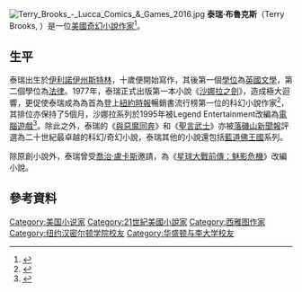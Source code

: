 [[File:Terry_Brooks_-_Lucca_Comics_&_Games_2016.jpg|thumb]]
'''泰瑞·布魯克斯'''（Terry Brooks, {{bd|1944年|1月8日||}}）是一位[[美國|美國]][[奇幻小說|奇幻小說]][[作家|作家]]<ref>{{Cite web |url=http://www.jivemagazine.com/article.php?pid=4604 |title=Armageddon’s Children: Q&A with Terry Brooks |access-date=2010-03-18 |archive-url=https://web.archive.org/web/20080229200632/http://www.jivemagazine.com/article.php?pid=4604 |archive-date=2008-02-29 |dead-url=yes }}</ref>。

==生平==
泰瑞出生於[[伊利諾伊州|伊利諾伊州]][[斯特林_(伊利諾伊州)|斯特林]]，十歲便開始寫作，其後第一個[[學位|學位]]為[[英國文學|英國文學]]，第二個學位為[[法律|法律]]。1977年，泰瑞正式出版第一本小說《[[沙娜拉之劍|沙娜拉之劍]]》，造成極大迴響，更促使泰瑞成為為首為登上[[紐約時報|紐約時報]]暢銷書流行榜第一位的科幻小說作家<ref>{{Cite web |url=http://news.bbc.co.uk/2/hi/entertainment/6727885.stm |title=Studio plans Shannara film series |accessdate=2010-03-18 |archive-date=2015-09-07 |archive-url=https://web.archive.org/web/20150907192001/http://news.bbc.co.uk/2/hi/entertainment/6727885.stm |dead-url=no }}</ref>，其排位亦保持了5個月，沙娜拉系列於1995年被Legend Entertainment改編為[[電腦遊戲|電腦遊戲]]<ref>{{Cite web |url=http://www.justadventure.com/reviews/Shannara/ShannaraReview2.shtm |title=Shannara |access-date=2010-03-18 |archive-url=https://web.archive.org/web/20100317114204/http://www.justadventure.com/reviews/Shannara/ShannaraReview2.shtm |archive-date=2010-03-17 |dead-url=yes }}</ref>。除此之外，泰瑞的《[[與惡魔同奔|與惡魔同奔]]》和《[[聖言武士|聖言武士]]》亦被[[落磯山新聞報|落磯山新聞報]]評選為二十世紀最卓越的科幻/奇幻小說，泰瑞其他的小說還包括[[藍道佛王國：出售魔法王國－成交！|藍道佛王國]]系列。

除原創小說外，泰瑞曾受[[喬治·盧卡斯|喬治·盧卡斯]]邀請，為《[[星球大戰前傳：魅影危機|星球大戰前傳：魅影危機]]》改編小說。

==參考資料==
<references/>

{{Authority control}}
{{DEFAULTSORT:Brooks, Terry}}
[[Category:美国小说家|Category:美国小说家]]
[[Category:21世紀美國小說家|Category:21世紀美國小說家]]
[[Category:西雅图作家|Category:西雅图作家]]
[[Category:纽约汉密尔顿学院校友|Category:纽约汉密尔顿学院校友]]
[[Category:华盛顿与李大学校友|Category:华盛顿与李大学校友]]